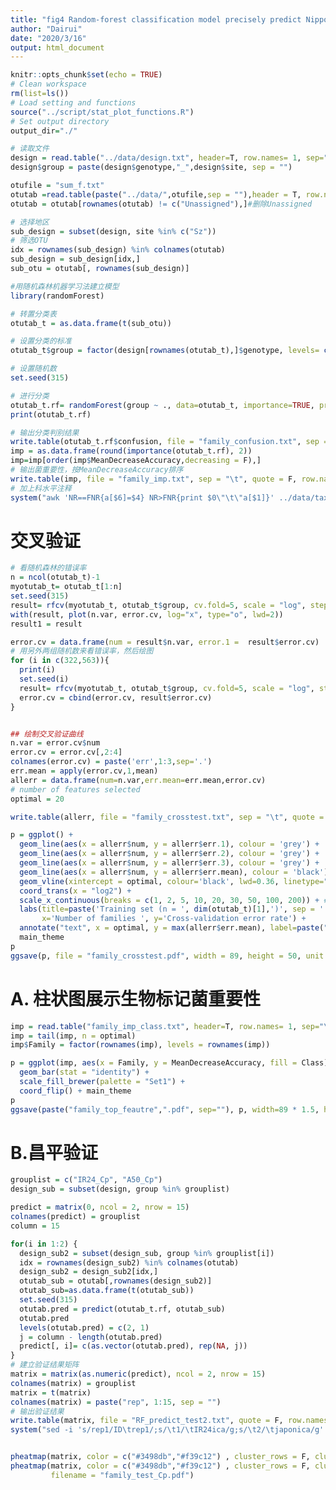 ```yaml
---
title: "fig4 Random-forest classification model precisely predict Nipponbare"
author: "Dairui"
date: "2020/3/16"
output: html_document
---
```


```r
knitr::opts_chunk$set(echo = TRUE)
# Clean workspace
rm(list=ls()) 
# Load setting and functions
source("../script/stat_plot_functions.R")
# Set output directory
output_dir="./"
```

```r
# 读取文件
design = read.table("../data/design.txt", header=T, row.names= 1, sep="\t")
design$group = paste(design$genotype,"_",design$site, sep = "")

otufile = "sum_f.txt"
otutab =read.table(paste("../data/",otufile,sep = ""),header = T, row.names = 1, sep = "\t")
otutab = otutab[rownames(otutab) != c("Unassigned"),]#删除Unassigned

# 选择地区
sub_design = subset(design, site %in% c("Sz"))
# 筛选OTU
idx = rownames(sub_design) %in% colnames(otutab)
sub_design = sub_design[idx,]
sub_otu = otutab[, rownames(sub_design)]   

#用随机森林机器学习法建立模型
library(randomForest)

# 转置分类表
otutab_t = as.data.frame(t(sub_otu))

# 设置分类的标准
otutab_t$group = factor(design[rownames(otutab_t),]$genotype, levels= c("IR24","A50"))

# 设置随机数
set.seed(315)

# 进行分类
otutab_t.rf= randomForest(group ~ ., data=otutab_t, importance=TRUE, proximity=TRUE)
print(otutab_t.rf)

# 输出分类判别结果
write.table(otutab_t.rf$confusion, file = "family_confusion.txt", sep = "\t", quote = F, row.names = T, col.names = T)
imp = as.data.frame(round(importance(otutab_t.rf), 2))
imp=imp[order(imp$MeanDecreaseAccuracy,decreasing = F),]
# 输出菌重要性，按MeanDecreaseAccuracy排序
write.table(imp, file = "family_imp.txt", sep = "\t", quote = F, row.names = T, col.names = T)
# 加上科水平注释
system("awk 'NR==FNR{a[$6]=$4} NR>FNR{print $0\"\t\"a[$1]}' ../data/taxonomy_8.txt family_imp.txt | sed '1 s/$/Class/' > family_imp_class.txt")
```

# 交叉验证
```r
# 看随机森林的错误率
n = ncol(otutab_t)-1
myotutab_t= otutab_t[1:n]
set.seed(315)
result= rfcv(myotutab_t, otutab_t$group, cv.fold=5, scale = "log", step = 0.9)
with(result, plot(n.var, error.cv, log="x", type="o", lwd=2))
result1 = result

error.cv = data.frame(num = result$n.var, error.1 =  result$error.cv)
# 用另外两组随机数来看错误率，然后绘图
for (i in c(322,563)){
  print(i)
  set.seed(i)
  result= rfcv(myotutab_t, otutab_t$group, cv.fold=5, scale = "log", step = 0.9)
  error.cv = cbind(error.cv, result$error.cv)
}


## 绘制交叉验证曲线
n.var = error.cv$num
error.cv = error.cv[,2:4]
colnames(error.cv) = paste('err',1:3,sep='.')
err.mean = apply(error.cv,1,mean)
allerr = data.frame(num=n.var,err.mean=err.mean,error.cv)
# number of features selected
optimal = 20

write.table(allerr, file = "family_crosstest.txt", sep = "\t", quote = F, row.names = T, col.names = T)

p = ggplot() + 
  geom_line(aes(x = allerr$num, y = allerr$err.1), colour = 'grey') + 
  geom_line(aes(x = allerr$num, y = allerr$err.2), colour = 'grey') + 
  geom_line(aes(x = allerr$num, y = allerr$err.3), colour = 'grey') + 
  geom_line(aes(x = allerr$num, y = allerr$err.mean), colour = 'black') + 
  geom_vline(xintercept = optimal, colour='black', lwd=0.36, linetype="dashed") + 
  coord_trans(x = "log2") +
  scale_x_continuous(breaks = c(1, 2, 5, 10, 20, 30, 50, 100, 200)) + # , max(allerr$num)
  labs(title=paste('Training set (n = ', dim(otutab_t)[1],')', sep = ''), 
       x='Number of families ', y='Cross-validation error rate') + 
  annotate("text", x = optimal, y = max(allerr$err.mean), label=paste("optimal = ", optimal, sep="")) + 
  main_theme
p
ggsave(p, file = "family_crosstest.pdf", width = 89, height = 50, unit = 'mm')
```

# A. 柱状图展示生物标记菌重要性
```r
imp = read.table("family_imp_class.txt", header=T, row.names= 1, sep="\t") 
imp = tail(imp, n = optimal)
imp$Family = factor(rownames(imp), levels = rownames(imp))

p = ggplot(imp, aes(x = Family, y = MeanDecreaseAccuracy, fill = Class)) + 
  geom_bar(stat = "identity") + 
  scale_fill_brewer(palette = "Set1") +
  coord_flip() + main_theme
p
ggsave(paste("family_top_feautre",".pdf", sep=""), p, width=89 * 1.5, height=50 * 1.5, unit='mm')
```

# B.昌平验证
```r
grouplist = c("IR24_Cp", "A50_Cp")
design_sub = subset(design, group %in% grouplist)

predict = matrix(0, ncol = 2, nrow = 15)
colnames(predict) = grouplist
column = 15

for(i in 1:2) {
  design_sub2 = subset(design_sub, group %in% grouplist[i])
  idx = rownames(design_sub2) %in% colnames(otutab)
  design_sub2 = design_sub2[idx,]
  otutab_sub = otutab[,rownames(design_sub2)]
  otutab_sub=as.data.frame(t(otutab_sub))
  set.seed(315)
  otutab.pred = predict(otutab_t.rf, otutab_sub)
  otutab.pred
  levels(otutab.pred) = c(2, 1)
  j = column - length(otutab.pred)
  predict[, i]= c(as.vector(otutab.pred), rep(NA, j))
}
# 建立验证结果矩阵
matrix = matrix(as.numeric(predict), ncol = 2, nrow = 15)
colnames(matrix) = grouplist
matrix = t(matrix)
colnames(matrix) = paste("rep", 1:15, sep = "")
# 输出验证结果
write.table(matrix, file = "RF_predict_test2.txt", quote = F, row.names = T, col.names = T, sep = "\t")
system("sed -i 's/rep1/ID\trep1/;s/\t1/\tIR24ica/g;s/\t2/\tjaponica/g' RF_predict_test2.txt")


pheatmap(matrix, color = c("#3498db","#f39c12") , cluster_rows = F, cluster_cols = F, cellwidth = 15, cellheight = 12)
pheatmap(matrix, color = c("#3498db","#f39c12") , cluster_rows = F, cluster_cols = F, cellwidth = 15, cellheight = 12,
         filename = "family_test_Cp.pdf")
```

